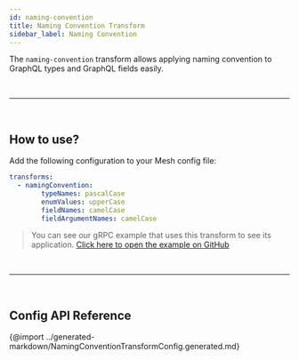 ```yaml
---
id: naming-convention
title: Naming Convention Transform
sidebar_label: Naming Convention
---
```


The `naming-convention` transform allows applying naming convention to GraphQL types and GraphQL fields easily.

<PackageInstall packages="@graphql-mesh/transform-naming-convention" />



<p>&nbsp;</p>

------

<p>&nbsp;</p>


## How to use?

Add the following configuration to your Mesh config file:

```yaml
transforms:
  - namingConvention:
        typeNames: pascalCase
        enumValues: upperCase
        fieldNames: camelCase
        fieldArgumentNames: camelCase
```

> You can see our gRPC example that uses this transform to see its application.
[Click here to open the example on GitHub](https://github.com/Urigo/graphql-mesh/tree/master/examples/grpc-example)



<p>&nbsp;</p>

------

<p>&nbsp;</p>


## Config API Reference

{@import ../generated-markdown/NamingConventionTransformConfig.generated.md}
